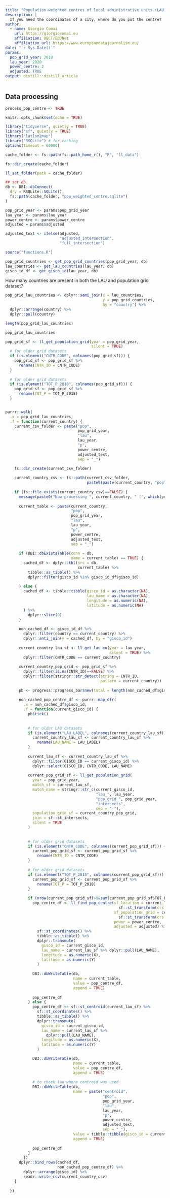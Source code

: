 ```yaml
---
title: "Population-weighted centres of local administrative units (LAU) in Europe"
description: |
  If you need the coordinates of a city, where do you put the centre?
author:
  - name: Giorgio Comai 
    url: https://giorgiocomai.eu
    affiliation: OBCT/EDJNet
    affiliation_url: https://www.europeandatajournalism.eu/
date: "`r Sys.Date()`"
params:
  pop_grid_year: 2018
  lau_year: 2020
  power_centre: 2
  adjusted: TRUE
output: distill::distill_article
---
```


## Data processing

```r

process_pop_centre <- TRUE

knitr::opts_chunk$set(echo = TRUE)

library("tidyverse", quietly = TRUE)
library("sf", quietly = TRUE)
library("latlon2map")
library("RSQLite") # for caching
options(timeout = 60000)

cache_folder <- fs::path(fs::path_home_r(), "R", "ll_data")

fs::dir_create(cache_folder)

ll_set_folder(path = cache_folder)

## set db
db <- DBI::dbConnect(
  drv = RSQLite::SQLite(),
  fs::path(cache_folder, "pop_weighted_centre.sqlite")
)

pop_grid_year <- params$pop_grid_year
lau_year <- params$lau_year
power_centre <- params$power_centre
adjusted = params$adjusted

adjusted_text <- ifelse(adjusted,
                        "adjusted_intersection",
                        "full_intersection")

source("functions.R")


```





```r
pop_grid_countries <- get_pop_grid_countries(pop_grid_year, db)
lau_countries <- get_lau_countries(lau_year, db)
gisco_id_df <- get_gisco_id(lau_year, db)
```


How many countries are present in both the LAU and population grid dataset?

```r
pop_grid_lau_countries <- dplyr::semi_join(x = lau_countries,
                                           y = pop_grid_countries,
                                           by = "country") %>% 
  dplyr::arrange(country) %>% 
  dplyr::pull(country)

length(pop_grid_lau_countries)

pop_grid_lau_countries
```




```r

pop_grid_sf <- ll_get_population_grid(year = pop_grid_year,
                                      silent = TRUE)
  # for older grid datasets
  if (is.element("CNTR_CODE", colnames(pop_grid_sf))) {
    pop_grid_sf <- pop_grid_sf %>% 
      rename(CNTR_ID = CNTR_CODE)
  }
  
  # for older grid datasets
  if (is.element("TOT_P_2018", colnames(pop_grid_sf))) {
    pop_grid_sf <- pop_grid_sf %>% 
      rename(TOT_P = TOT_P_2018)
  }


purrr::walk(
  .x = pop_grid_lau_countries,
  .f = function(current_country) {
    current_csv_folder <- paste("pop",
                                pop_grid_year,
                                "lau",
                                lau_year,
                                "p",
                                power_centre,
                                adjusted_text,
                                sep = "_")
    
    fs::dir_create(current_csv_folder)

    current_country_csv <- fs::path(current_csv_folder,
                                    paste0(paste(current_country, "pop", pop_grid_year, "lau", lau_year, "p", power_centre, adjusted_text,  sep = "_"), ".csv"))
    
    if (fs::file_exists(current_country_csv)==FALSE) {
      message(paste0("Now processing ", current_country, " (", which(pop_grid_lau_countries %in% current_country), " of ", length(pop_grid_lau_countries), ")"))
      
      current_table <- paste(current_country,
                             "pop",
                             pop_grid_year,
                             "lau",
                             lau_year,
                             "p",
                             power_centre,
                             adjusted_text,
                             sep = "_")
       
      if (DBI::dbExistsTable(conn = db,
                             name = current_table) == TRUE) {
        cached_df <- dplyr::tbl(src = db,
                                current_table) %>% 
          tibble::as_tibble() %>% 
          dplyr::filter(gisco_id %in% gisco_id_df$gisco_id)
        
      } else {
        cached_df <- tibble::tibble(gisco_id = as.character(NA), 
                                    lau_name = as.character(NA),
                                    longitude = as.numeric(NA), 
                                    latitude = as.numeric(NA)
        ) %>%
          dplyr::slice(0)
      }
     
      non_cached_df <- gisco_id_df %>% 
        dplyr::filter(country == current_country) %>% 
        dplyr::anti_join(y = cached_df, by = "gisco_id")
      
      current_country_lau_sf <- ll_get_lau_eu(year = lau_year,
                                              silent = TRUE) %>% 
        dplyr::filter(CNTR_CODE == current_country)
      
      current_country_pop_grid <- pop_grid_sf %>% 
        dplyr::filter(is.na(CNTR_ID)==FALSE) %>% 
        dplyr::filter(stringr::str_detect(string = CNTR_ID,
                                          pattern = current_country))
      
      pb <- progress::progress_bar$new(total = length(non_cached_df$gisco_id))
      
      non_cached_pop_centre_df <- purrr::map_dfr(
        .x = non_cached_df$gisco_id,
        .f = function(current_gisco_id) {
          pb$tick()
          
          
          # for older LAU datasets
          if (is.element("LAU_LABEL", colnames(current_country_lau_sf))) {
            current_country_lau_sf <- current_country_lau_sf %>% 
              rename(LAU_NAME = LAU_LABEL)
          }
          
          current_lau_sf <- current_country_lau_sf %>% 
            dplyr::filter(GISCO_ID == current_gisco_id) %>% 
            dplyr::select(GISCO_ID, CNTR_CODE, LAU_NAME)
          
          current_pop_grid_sf <- ll_get_population_grid(
            year = pop_grid_year,
            match_sf = current_lau_sf,
            match_name = stringr::str_c(current_gisco_id,
                                        "lau_", lau_year,
                                        "pop_grid_", pop_grid_year,
                                        "intersects",
                                        sep = "-"),
            population_grid_sf = current_country_pop_grid,
            join = sf::st_intersects,
            silent = TRUE
          )
          
          
          # for older grid datasets
          if (is.element("CNTR_CODE", colnames(current_pop_grid_sf))) {
            current_pop_grid_sf <- current_pop_grid_sf %>% 
              rename(CNTR_ID = CNTR_CODE)
          }
          
          # for older grid datasets
          if (is.element("TOT_P_2018", colnames(current_pop_grid_sf))) {
            current_pop_grid_sf <- current_pop_grid_sf %>% 
              rename(TOT_P = TOT_P_2018)
          }
          
          if (nrow(current_pop_grid_sf)>0&sum(current_pop_grid_sf$TOT_P)>0) {
            pop_centre_df <- ll_find_pop_centre(sf_location = current_lau_sf %>%
                                                  sf::st_transform(crs = 4326),
                                                sf_population_grid = current_pop_grid_sf %>%
                                                  sf::st_transform(crs = 4326),
                                                power = power_centre,
                                                adjusted = adjusted) %>% 
              sf::st_coordinates() %>%
              tibble::as_tibble() %>% 
              dplyr::transmute(
                gisco_id = current_gisco_id,
                lau_name = current_lau_sf %>% dplyr::pull(LAU_NAME),
                longitude = as.numeric(X),
                latitude = as.numeric(Y)
              )
            
            DBI::dbWriteTable(db,
                              name = current_table,
                              value = pop_centre_df,
                              append = TRUE)
            
            pop_centre_df
          } else {
            pop_centre_df <- sf::st_centroid(current_lau_sf) %>% 
              sf::st_coordinates() %>%
              tibble::as_tibble() %>% 
              dplyr::transmute(
                gisco_id = current_gisco_id,
                lau_name = current_lau_sf %>%
                  dplyr::pull(LAU_NAME),
                longitude = as.numeric(X),
                latitude = as.numeric(Y)
              )

            DBI::dbWriteTable(db,
                              name = current_table,
                              value = pop_centre_df,
                              append = TRUE)
            
            # to check lau where centroid was used
            DBI::dbWriteTable(db,
                              name = paste("centroid",
                                           "pop",
                                           pop_grid_year,
                                           "lau",
                                           lau_year,
                                           "p",
                                           power_centre,
                                           adjusted_text,
                                           sep = "_"),
                              value = tibble::tibble(gisco_id = current_gisco_id),
                              append = TRUE)
            
            pop_centre_df
          }
        })
      dplyr::bind_rows(cached_df, 
                       non_cached_pop_centre_df) %>% 
        dplyr::arrange(gisco_id) %>% 
        readr::write_csv(current_country_csv)
    }
    
  })



```
